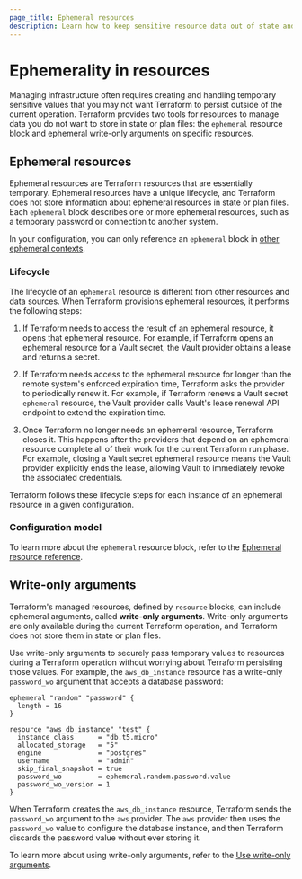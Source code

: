 ```yaml
---
page_title: Ephemeral resources
description: Learn how to keep sensitive resource data out of state and plan files in Terraform with ephemeral resource blocks and write-only arguments.
---
```


# Ephemerality in resources

Managing infrastructure often requires creating and handling temporary sensitive values that you may not want Terraform to persist outside of the current operation. Terraform provides two tools for resources to manage data you do not want to store in state or plan files: the `ephemeral` resource block and ephemeral write-only arguments on specific resources.

## Ephemeral resources

Ephemeral resources are Terraform resources that are essentially temporary. Ephemeral resources have a unique lifecycle, and Terraform does not store information about ephemeral resources in state or plan files. Each `ephemeral` block describes one or more ephemeral resources, such as a temporary password or connection to another system.

In your configuration, you can only reference an `ephemeral` block in [other ephemeral contexts](/terraform/language/resources/ephemeral/reference#reference-ephemeral-resources).

### Lifecycle

The lifecycle of an `ephemeral` resource is different from other resources and data sources. When Terraform provisions ephemeral resources, it performs the following steps:

1. If Terraform needs to access the result of an ephemeral resource, it opens
that ephemeral resource. For example, if Terraform opens an ephemeral resource for a Vault secret, the Vault provider obtains a lease and returns a secret. 

1. If Terraform needs access to the ephemeral resource for longer than the
remote system's enforced expiration time, Terraform asks the provider
to periodically renew it. For example, if Terraform renews a Vault secret `ephemeral` resource, the Vault provider calls Vault's lease renewal API endpoint to extend the expiration time.

1. Once Terraform no longer needs an ephemeral resource, Terraform closes
it. This happens after the providers that depend on an ephemeral resource
complete all of their work for the current Terraform run phase. For example, closing a Vault secret ephemeral resource means the Vault provider explicitly ends the lease, allowing Vault to immediately revoke the associated credentials.

Terraform follows these lifecycle steps for each instance of an ephemeral
resource in a given configuration.

### Configuration model

To learn more about the `ephemeral` resource block, refer to the [Ephemeral resource reference](/terraform/language/resources/ephemeral/reference).

## Write-only arguments

Terraform's managed resources, defined by `resource` blocks, can include ephemeral arguments, called **write-only arguments**. Write-only arguments are only available during the current Terraform operation, and Terraform does not store them in state or plan files.  

Use write-only arguments to securely pass temporary values to resources during a Terraform operation without worrying about Terraform persisting those values. For example, the `aws_db_instance` resource has a write-only `password_wo` argument that accepts a database password:

<CodeBlockConfig highlight="11">

```hcl
ephemeral "random" "password" {
  length = 16
}

resource "aws_db_instance" "test" {
  instance_class      = "db.t5.micro"
  allocated_storage   = "5"
  engine              = "postgres"
  username            = "admin"
  skip_final_snapshot = true
  password_wo         = ephemeral.random.password.value
  password_wo_version = 1
}
```

</CodeBlockConfig>

When Terraform creates the `aws_db_instance` resource, Terraform sends the `password_wo` argument to the `aws` provider. The `aws` provider then uses the `password_wo` value to configure the database instance, and then Terraform discards the password value without ever storing it. 

To learn more about using write-only arguments, refer to the [Use write-only arguments](/terraform/language/resources/ephemeral/write-only).
